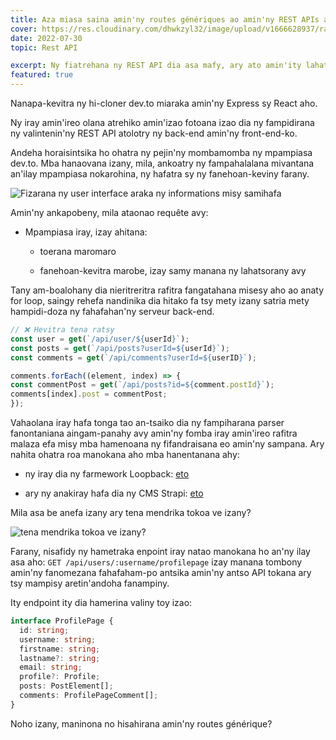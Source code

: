 ```yaml
---
title: Aza miasa saina amin'ny routes génériques ao amin'ny REST APIs anao
cover: https://res.cloudinary.com/dhwkzyl32/image/upload/v1666628937/radanfolio/posts/dont-worry-about-generic-routes/cover_pexels_200_xdfoyx.jpg
date: 2022-07-30
topic: Rest API

excerpt: Ny fiatrehana ny REST API dia asa mafy, ary ato amin'ity lahatsoratra ity dia hasehoko anao ny antony mahatonga ny route spécifique ho tsara kokoa indraindray amin'ny famolavolana API anao.
featured: true
---
```


Nanapa-kevitra ny hi-cloner dev.to miaraka amin'ny Express sy React aho.

Ny iray amin'ireo olana atrehiko amin'izao fotoana izao dia ny fampidirana ny valintenin'ny REST API atolotry ny back-end amin'ny front-end-ko.

Andeha horaisintsika ho ohatra ny pejin'ny mombamomba ny mpampiasa dev.to. Mba hanaovana izany, mila, ankoatry ny fampahalalana mivantana an'ilay mpampiasa nokarohina, ny hafatra sy ny fanehoan-keviny farany.

![Fizarana ny user interface araka ny informations misy samihafa](https://res.cloudinary.com/dhwkzyl32/image/upload/v1666626423/radanfolio/posts/dont-worry-about-generic-routes/webpage-parts_jirtj7.jpg)

Amin'ny ankapobeny, mila ataonao requête avy:

- Mpampiasa iray, izay ahitana:
  
  - toerana maromaro
  
  - fanehoan-kevitra marobe, izay samy manana ny lahatsorany avy

Tany am-boalohany dia nieritreritra rafitra fangatahana misesy aho ao anaty for loop, saingy rehefa nandinika dia hitako fa tsy mety izany satria mety hampidi-doza ny fahafahan'ny serveur back-end.


```typescript:manyRequests.ts
// ❌ Hevitra tena ratsy
const user = get(`/api/user/${userId}`);
const posts = get(`/api/posts?userId=${userId}`);
const comments = get(`/api/comments?userId=${userID}`);

comments.forEach((element, index) => {
const commentPost = get(`/api/posts?id=${comment.postId}`);
comments[index].post = commentPost;
});
```

Vahaolana iray hafa tonga tao an-tsaiko dia ny fampiharana parser fanontaniana aingam-panahy avy amin'ny fomba iray amin'ireo rafitra malaza efa misy mba hamenoana ny fifandraisana eo amin'ny sampana. Ary nahita ohatra roa manokana aho mba hanentanana ahy:

- ny iray dia ny farmework Loopback: [eto](https://loopback.io/doc/en/lb3/Relation-REST-API.html)

- ary ny anakiray hafa dia ny CMS Strapi: [eto](https://docs.strapi.io/developer-docs/latest/developer-resources/database-apis-reference/rest/populating-fields.html#relation-media-fields)

Mila asa be anefa izany ary tena mendrika tokoa ve izany?

![tena mendrika tokoa ve izany?](https://media.giphy.com/media/Ll2fajzk9DgaY/giphy.gif)

Farany, nisafidy ny hametraka enpoint iray natao manokana ho an'ny ilay asa aho: `GET /api/users/:username/profilepage` izay manana tombony amin'ny fanomezana fahafaham-po antsika amin'ny antso API tokana ary tsy mampisy aretin'andoha fanampiny.

Ity endpoint ity dia hamerina valiny toy izao:

```typescript:profilepage.ts
interface ProfilePage {
  id: string;
  username: string;
  firstname: string;
  lastname?: string;
  email: string;
  profile?: Profile;
  posts: PostElement[];
  comments: ProfilePageComment[];
}
```

Noho izany, maninona no hisahirana amin'ny routes générique?

